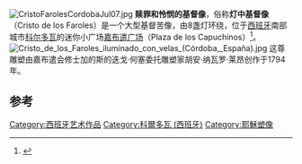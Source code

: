 [[Image:CristoFarolesCordobaJul07.jpg|right]]
'''赎罪和怜悯的基督像'''，俗称'''灯中基督像'''（Cristo de los Faroles）是一个大型基督苦像，由8盏灯环绕，位于[[西班牙|西班牙]]南部城市[[科尔多瓦_(西班牙)|科尔多瓦]]的迷你小广场[[嘉布遣广场_(科尔多瓦)|嘉布遣广场]]（Plaza de los Capuchinos）<ref>{{cite news | title=Behind Cordoba Walls | newspaper=Newsday | location=Long Island, N.Y. | first=Catherine | last=Watson | date=December 3, 1989 | page=Travel 11}}</ref>。
[[Image:Cristo_de_los_Faroles_iluminado_con_velas_(Córdoba,_España).jpg|thumb]]
这尊雕塑由嘉布遣会修士加的斯的迭戈·何塞委托雕塑家胡安·纳瓦罗·莱昂创作于1794年。

==参考==
{{reflist}}

[[Category:西班牙艺术作品|Category:西班牙艺术作品]]
[[Category:科爾多瓦_(西班牙)|Category:科爾多瓦 (西班牙)]]
[[Category:耶穌塑像|Category:耶穌塑像]]